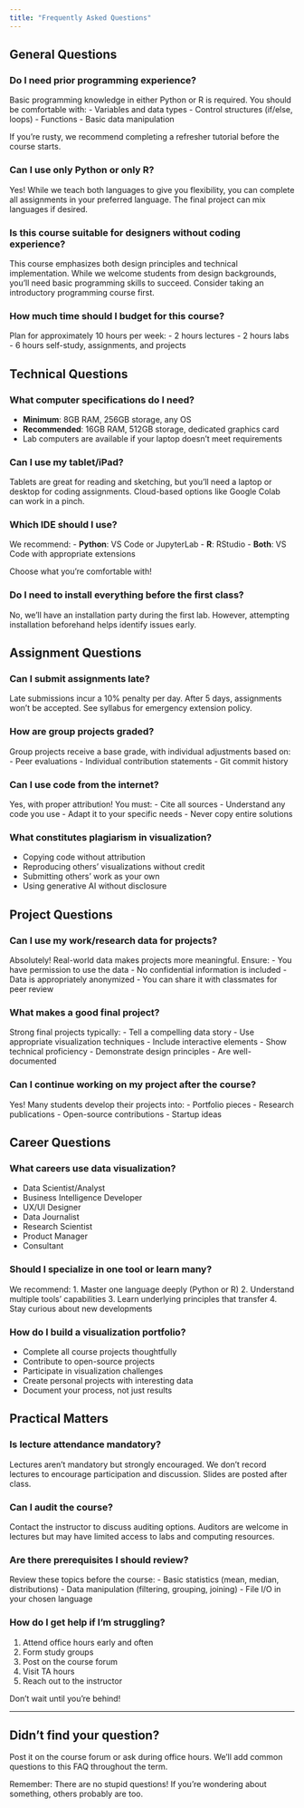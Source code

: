 ```yaml
---
title: "Frequently Asked Questions"
---
```


## General Questions

### Do I need prior programming experience?
Basic programming knowledge in either Python or R is required. You should be comfortable with:
- Variables and data types
- Control structures (if/else, loops)
- Functions
- Basic data manipulation

If you're rusty, we recommend completing a refresher tutorial before the course starts.

### Can I use only Python or only R?
Yes! While we teach both languages to give you flexibility, you can complete all assignments in your preferred language. The final project can mix languages if desired.

### Is this course suitable for designers without coding experience?
This course emphasizes both design principles and technical implementation. While we welcome students from design backgrounds, you'll need basic programming skills to succeed. Consider taking an introductory programming course first.

### How much time should I budget for this course?
Plan for approximately 10 hours per week:
- 2 hours lectures
- 2 hours labs  
- 6 hours self-study, assignments, and projects

## Technical Questions

### What computer specifications do I need?
- **Minimum**: 8GB RAM, 256GB storage, any OS
- **Recommended**: 16GB RAM, 512GB storage, dedicated graphics card
- Lab computers are available if your laptop doesn't meet requirements

### Can I use my tablet/iPad?
Tablets are great for reading and sketching, but you'll need a laptop or desktop for coding assignments. Cloud-based options like Google Colab can work in a pinch.

### Which IDE should I use?
We recommend:
- **Python**: VS Code or JupyterLab
- **R**: RStudio
- **Both**: VS Code with appropriate extensions

Choose what you're comfortable with!

### Do I need to install everything before the first class?
No, we'll have an installation party during the first lab. However, attempting installation beforehand helps identify issues early.

## Assignment Questions

### Can I submit assignments late?
Late submissions incur a 10% penalty per day. After 5 days, assignments won't be accepted. See syllabus for emergency extension policy.

### How are group projects graded?
Group projects receive a base grade, with individual adjustments based on:
- Peer evaluations
- Individual contribution statements
- Git commit history

### Can I use code from the internet?
Yes, with proper attribution! You must:
- Cite all sources
- Understand any code you use
- Adapt it to your specific needs
- Never copy entire solutions

### What constitutes plagiarism in visualization?
- Copying code without attribution
- Reproducing others' visualizations without credit
- Submitting others' work as your own
- Using generative AI without disclosure

## Project Questions

### Can I use my work/research data for projects?
Absolutely! Real-world data makes projects more meaningful. Ensure:
- You have permission to use the data
- No confidential information is included
- Data is appropriately anonymized
- You can share it with classmates for peer review

### What makes a good final project?
Strong final projects typically:
- Tell a compelling data story
- Use appropriate visualization techniques
- Include interactive elements
- Show technical proficiency
- Demonstrate design principles
- Are well-documented

### Can I continue working on my project after the course?
Yes! Many students develop their projects into:
- Portfolio pieces
- Research publications
- Open-source contributions
- Startup ideas

## Career Questions

### What careers use data visualization?
- Data Scientist/Analyst
- Business Intelligence Developer
- UX/UI Designer
- Data Journalist
- Research Scientist
- Product Manager
- Consultant

### Should I specialize in one tool or learn many?
We recommend:
1. Master one language deeply (Python or R)
2. Understand multiple tools' capabilities
3. Learn underlying principles that transfer
4. Stay curious about new developments

### How do I build a visualization portfolio?
- Complete all course projects thoughtfully
- Contribute to open-source projects
- Participate in visualization challenges
- Create personal projects with interesting data
- Document your process, not just results

## Practical Matters

### Is lecture attendance mandatory?
Lectures aren't mandatory but strongly encouraged. We don't record lectures to encourage participation and discussion. Slides are posted after class.

### Can I audit the course?
Contact the instructor to discuss auditing options. Auditors are welcome in lectures but may have limited access to labs and computing resources.

### Are there prerequisites I should review?
Review these topics before the course:
- Basic statistics (mean, median, distributions)
- Data manipulation (filtering, grouping, joining)
- File I/O in your chosen language

### How do I get help if I'm struggling?
1. Attend office hours early and often
2. Form study groups
3. Post on the course forum
4. Visit TA hours
5. Reach out to the instructor

Don't wait until you're behind!

---

::: {.callout-note}
## Didn't find your question?
Post it on the course forum or ask during office hours. We'll add common questions to this FAQ throughout the term.
:::

Remember: There are no stupid questions! If you're wondering about something, others probably are too.